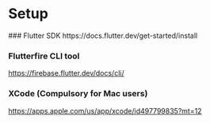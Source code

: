 
# Setup

<Steps>
### Flutter SDK
https://docs.flutter.dev/get-started/install

### Flutterfire CLI tool
https://firebase.flutter.dev/docs/cli/

### XCode (Compulsory for Mac users)
https://apps.apple.com/us/app/xcode/id497799835?mt=12

</Steps>